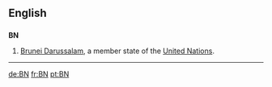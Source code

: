 {{see|bn|.bn}}
==English==
==={{abbreviation}}===
'''BN'''
# [[Brunei Darussalam]], a member state of the [[United Nations]].
----

[[de:BN]]
[[fr:BN]]
[[pt:BN]]